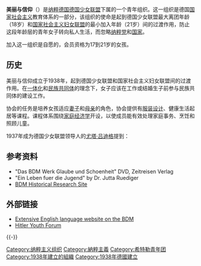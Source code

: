 {{Infobox Political Youth Organization
|name_Chinese = 美丽与信仰
|name_native = {{lang|de|Glaube und Schönheit}}
|parent = [[德国少女联盟|德国少女联盟]]
|logo = [[File:Glaube_und_Schönheit.svg|160px]]
|leader = Clementine Utermann（1938-1939）<br>
Annemarie Kaspar（1939-1941）<br>
Martha Middendorf（1941-1942）<br>
Jutta Rüdiger（1942-1945）
|motto=
|secretary =
|founded = 1938年
|dissolved = 1945年
|age = 17-21岁，自愿性质
|headquarters =
|mother_party = 
|song = 
|regional1_type =
|regional1_name =
|website =
}}
{{Nazism sidebar}}
'''美丽与信仰'''（{{lang-de|'''Glaube und Schönheit'''}}）是[[纳粹德国|纳粹德国]][[德国少女联盟|德国少女联盟]]下属的一个青年组织。这一组织是德国[[国家社会主义|国家社会主义]]教育体系的一部分，该组织的使命是起到德国少女联盟最大离团年龄（18岁）和[[国家社会主义妇女联盟|国家社会主义妇女联盟]]的最小加入年龄（21岁）间的过渡作用，防止这段年龄层的青年女子转向私人生活，而忽略[[纳粹党|纳粹党]]和[[纳粹德国|国家]]。

加入这一组织是自愿的，会员资格为17到21岁的女孩。

==历史==
美丽与信仰成立于1938年，起到德国少女联盟和国家社会主义妇女联盟间的过渡作用。在[[一体化|一体化]]和[[民族共同体|民族共同体]]的理念下，女子应该在工作或结婚生子前参与民族共同体的建设工作。

协会的任务是培养女孩适应[[妻子|妻子]]和[[母亲|母亲]]的角色，协会提供有[[服装设计|服装设计]]、健康生活起居等课程。课程体系围绕[[家庭经济学|家庭经济学]]开设，以使成员能有效处理家庭事务、烹饪和照顾儿童。

1937年成为德国少女联盟领导人的[[尤塔·吕迪格|尤塔·吕迪格]]提到：

{{quote|我们少女联盟的任务是让我们的女孩成为国家社会主义世界的火炬手，我们需要让女孩们取得身体、心灵和精神的和谐。我们需要让女孩有健康的身体和和谐的思想，体现神圣美丽的创造。我们要使女孩们信任德国和我们的[[希特勒|领袖]]，并将这信念传达给她们未来的孩子。<ref>Dr. Rüdiger interview footage published on the DVD "Glaube und Schoenheit" by German Zeitreisen-Verlag</ref>}}

==参考资料==
{{Reflist}}
* "Das BDM Werk Glaube und Schoenheit" DVD, Zeitreisen Verlag
* "Ein Leben fuer die Jugend" by Dr. Jutta Ruediger
* [http://www.bdmhistory.com BDM Historical Research Site] {{Wayback|url=http://www.bdmhistory.com/ |date=20091203041137 }}

==外部链接==
* [http://www.bdmhistory.com Extensive English language website on the BDM] {{Wayback|url=http://www.bdmhistory.com/ |date=20091203041137 }}
* [https://web.archive.org/web/20081011052234/http://www.hitlerjugend.net/ Hitler Youth Forum]

{{-}}
{{一体化}}

{{Authority control}}
[[Category:纳粹主义组织|Category:纳粹主义组织]]
[[Category:納粹主義|Category:納粹主義]]
[[Category:希特勒青年团|Category:希特勒青年团]]
[[Category:1938年建立的組織|Category:1938年建立的組織]]
[[Category:1938年德國建立|Category:1938年德國建立]]